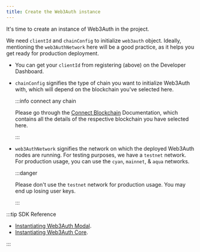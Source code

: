 ```yaml
---
title: Create the Web3Auth instance
---
```


It's time to create an instance of Web3Auth in the project.

We need `clientId` and `chainConfig` to initialize `web3auth` object. Ideally, mentioning the `web3AuthNetwork` here will be a good practice, as it
helps you get ready for production deployment.

- You can get your `clientId` from registering (above) on the Developer Dashboard.
- `chainConfig` signifies the type of chain you want to initialize Web3Auth with, which will depend on the blockchain you've selected here.

  :::info connect any chain

  Please go through the [Connect Blockchain](/connect-blockchain/) Documentation, which contains all the details of the respective blockchain you have
  selected here.

  :::

- `web3AuthNetwork` signifies the network on which the deployed Web3Auth nodes are running. For testing purposes, we have a `testnet` network. For
  production usage, you can use the `cyan`, `mainnet`, & `aqua` networks.

  :::danger

  Please don't use the `testnet` network for production usage. You may end up losing user keys.

  :::

:::tip SDK Reference

- [Instantiating Web3Auth Modal](/sdk/pnp/web/modal/initialize#instantiating-web3auth).
- [Instantiating Web3Auth Core](/sdk/pnp/web/no-modal/initialize#instantiating-web3authcore).

:::
